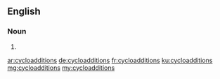 ==English==

===Noun===
{{head|en}}

# {{plural of|cycloaddition}}

[[ar:cycloadditions]]
[[de:cycloadditions]]
[[fr:cycloadditions]]
[[ku:cycloadditions]]
[[mg:cycloadditions]]
[[my:cycloadditions]]
